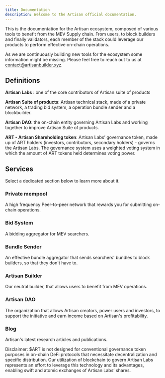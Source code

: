 ```yaml
---
title: Documentation
description: Welcome to the Artisan official documentation.
---
```


This is the documentation for the Artisan ecosystem, composed of various tools to benefit from the MEV Supply chain.
From users, to block builders and finally validators, each member of the stack could leverage our products to perform
effective on-chain operations.

<Callout>

As we are continuously building new tools for the ecosystem some information might be missing. Please feel free to reach out to us at [contact@artisanbuilder.xyz](mailto:contact@artisan.xyz).

</Callout>

## Definitions

**Artisan Labs** : one of the core contributors of Artisan suite of products

**Artisan Suite of products**: Artisan technical stack, made of a private network, a trading bid system, a operation bundle sender and a blockbuilder. 

**Artisan DAO**: the on-chain entity governing Artisan Labs and working together to improve Artisan Suite of products.

**ART - Artisan Shareholding token**: Artisan Labs’ governance token, made up of ART holders (investors, contributors, secondary holders) - 
governs the Artisan Labs. The governance system uses a weighted voting system in which the amount of ART tokens held determines voting power.

## Services

Select a dedicated section below to learn more about it.

<div className="grid sm:grid-cols-2 gap-4 mt-6">

<Card href="/docs/privatemempool">

### Private mempool

A high frequency Peer-to-peer network that rewards you for submitting on-chain operations. 

</Card>

<Card href="/docs/bidsystem" disabled>

### Bid System

A bidding aggregator for MEV searchers.

</Card>

<Card href="/docs/bundlesender" disabled>

### Bundle Sender

An effective bundle aggregator that sends searchers' bundles to block builders, so that they don't have to.

</Card>

<Card href="/docs/artisanbuilder" disabled>

### Artisan Builder

Our neutral builder, that allows users to benefit from MEV operations.

</Card>

<Card href="/docs/artisandao" disabled>

### Artisan DAO

The organization that allows Artisan creators, power users and investors, to support the initiative and earn income
based on Artisan's profitability.

</Card>

<Card href="/docs/blog" disabled>

### Blog

Artisan's latest research articles and publications.

</Card>

</div>

<Callout type='danger'>

Disclaimer: $ART is not designed for conventional governance token purposes in on-chain DeFi protocols that necessitate
decentralization and specific distribution. Our utilization of blockchain to govern Artisan Labs represents an effort to 
leverage this technology and its advantages, enabling swift and atomic exchanges of Artisan Labs’ shares.

</Callout>
